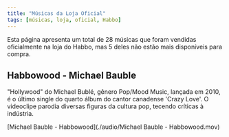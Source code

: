 ```yaml
---
title: "Músicas da Loja Oficial"
tags: [músicas, loja, oficial, Habbo]
---
```


Esta página apresenta um total de 28 músicas que foram vendidas oficialmente na loja do Habbo, mas 5 deles não estão mais disponíveis para compra.

## Habbowood - Michael Bauble

"Hollywood" do Michael Bublé, gênero Pop/Mood Music, lançada em 2010, é o último single do quarto álbum do cantor canadense 'Crazy Love'. O videoclipe parodia diversas figuras da cultura pop, tecendo críticas à indústria.

[Michael Bauble - Habbowood](./audio/Michael Bauble - Habbowood.mov)
